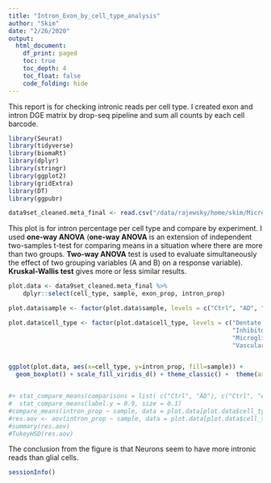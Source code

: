 ```yaml
---
title: "Intron_Exon_by_cell_type_analysis"
author: "Skim"
date: "2/26/2020"
output: 
  html_document:
    df_print: paged
    toc: true
    toc_depth: 4
    toc_float: false
    code_folding: hide
---
```


This report is for checking intronic reads per cell type. I created exon and intron DGE matrix by drop-seq pipeline and sum all counts by each cell barcode. 

```r
library(Seurat)
library(tidyverse)
library(biomaRt)
library(dplyr)
library(stringr)
library(ggplot2)
library(gridExtra)
library(DT)
library(ggpubr)
```

```r
data9set_cleaned.meta_final <- read.csv("/data/rajewsky/home/skim/Microglia_Heppner/201912_10X_9sets/R_Scripts/20200222_exon_intron_cell_type_by_drop_seq_meta_results_DF.csv", row.names = 1)

```

This plot is for intron percentage per cell type and compare by experiment. I used **one-way ANOVA** (**one-way ANOVA** is an extension of independent two-samples t-test for comparing means in a situation where there are more than two groups. **Two-way ANOVA** test is used to evaluate simultaneously the effect of two grouping variables (A and B) on a response variable). **Kruskal-Wallis test** gives more or less similar results.

```r
plot.data <- data9set_cleaned.meta_final %>%
    dplyr::select(cell_type, sample, exon_prop, intron_prop) 

plot.data$sample <- factor(plot.data$sample, levels = c("Ctrl", "AD", "ADp40KO"))

plot.data$cell_type <- factor(plot.data$cell_type, levels = c("Dentate Gyrus", "CA2/CA3 Neuron", "CA1 Neurons", "Subiculum",
                                                              "Inhibitory Interneurons", "Neurons", "Cajal Retzius", "Astrocytes",
                                                              "Microglia", "Oligo", "OPC",
                                                              "Vascular Endothelial", "VLMC", "Fibroblast", "Pericytes", "Choroid Plexus"))


ggplot(plot.data, aes(x=cell_type, y=intron_prop, fill=sample)) +
  geom_boxplot() + scale_fill_viridis_d() + theme_classic() +  theme(axis.text.x = element_text(angle = 90), axis.title.x = element_blank()) + ylim(0, 1) + stat_compare_means(aes(group = sample), label = "p.signif", method = "anova") + ylim(0.05, 0.9)


#+ stat_compare_means(comparisons = list( c("Ctrl", "AD"), c("Ctrl", "ADp40KO"), c("AD", "ADp40KO") ), label = "p.signif") +
#  stat_compare_means(label.y = 0.9, size = 0.1)
#compare_means(intron_prop ~ sample, data = plot.data[plot.data$cell_type == "Astrocytes", ], paired = FALSE)
#res.aov <- aov(intron_prop ~ sample, data = plot.data[plot.data$cell_type == "Astrocytes", ])
#summary(res.aov)
#TukeyHSD(res.aov)
```

The conclusion from the figure is that Neurons seem to have more intronic reads than glial cells. 

```r
sessionInfo()
```
